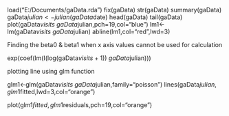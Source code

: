 load("E:/Documents/gaData.rda")
fix(gaData)
str(gaData)
summary(gaData)
gaData$julian <- julian(gaData$date)
head(gaData)
tail(gaData)
plot(gaData$visits~gaData$julian,pch=19,col="blue")
lm1<-lm(gaData$visits~gaData$julian)
abline(lm1,col="red",lwd=3)

Finding the beta0 & beta1 when x axis values cannot be used for calculation

exp(coef(lm(I(log(gaData$visits+1))~gaData$julian)))

plotting line using glm function

glm1<-glm(gaData$visits~gaData$julian,family="poisson")
lines(gaData$julian,glm1$fitted,lwd=3,col="orange")

plot(glm1$fitted,glm1$residuals,pch=19,col="orange")
